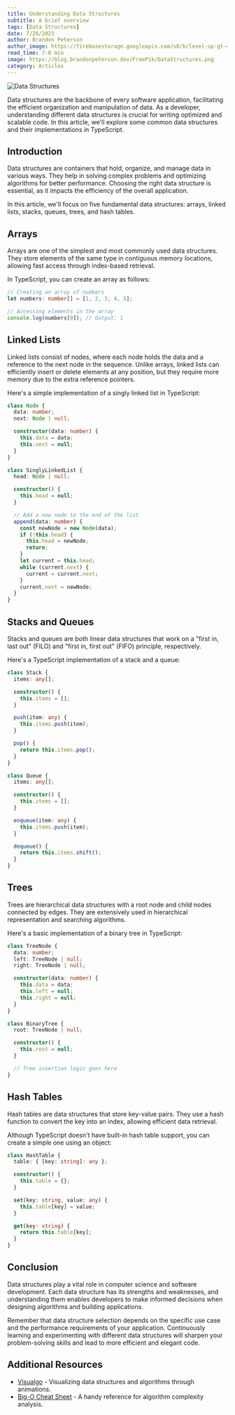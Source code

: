 ```yaml
---
title: Understanding Data Structures
subtitle: A brief overview
tags: [Data Structures]
date: 7/26/2023
author: Brandon Peterson
author_image: https://firebasestorage.googleapis.com/v0/b/level-up-gt-479b6.appspot.com/o/Brandon.webp?alt=media&token=f7cd367f-40c0-4237-87f2-b8ec11dcf411
read_time: 7-8 min
image: https://blog.brandonpeterson.dev/FreePik/DataStructures.png
category: Articles
---
```


![Data Structures](https://blog.brandonpeterson.dev/FreePik/DataStructures.png)

Data structures are the backbone of every software application, facilitating the efficient organization and manipulation of data. As a developer, understanding different data structures is crucial for writing optimized and scalable code. In this article, we'll explore some common data structures and their implementations in TypeScript.

## Introduction

Data structures are containers that hold, organize, and manage data in various ways. They help in solving complex problems and optimizing algorithms for better performance. Choosing the right data structure is essential, as it impacts the efficiency of the overall application.

In this article, we'll focus on five fundamental data structures: arrays, linked lists, stacks, queues, trees, and hash tables.

## Arrays

Arrays are one of the simplest and most commonly used data structures. They store elements of the same type in contiguous memory locations, allowing fast access through index-based retrieval.

In TypeScript, you can create an array as follows:

```typescript
// Creating an array of numbers
let numbers: number[] = [1, 2, 3, 4, 5];

// Accessing elements in the array
console.log(numbers[0]); // Output: 1
```

## Linked Lists

Linked lists consist of nodes, where each node holds the data and a reference to the next node in the sequence. Unlike arrays, linked lists can efficiently insert or delete elements at any position, but they require more memory due to the extra reference pointers.

Here's a simple implementation of a singly linked list in TypeScript:

```typescript
class Node {
  data: number;
  next: Node | null;

  constructor(data: number) {
    this.data = data;
    this.next = null;
  }
}

class SinglyLinkedList {
  head: Node | null;

  constructor() {
    this.head = null;
  }

  // Add a new node to the end of the list
  append(data: number) {
    const newNode = new Node(data);
    if (!this.head) {
      this.head = newNode;
      return;
    }
    let current = this.head;
    while (current.next) {
      current = current.next;
    }
    current.next = newNode;
  }
}
```

## Stacks and Queues

Stacks and queues are both linear data structures that work on a "first in, last out" (FILO) and "first in, first out" (FIFO) principle, respectively.

Here's a TypeScript implementation of a stack and a queue:

```typescript
class Stack {
  items: any[];

  constructor() {
    this.items = [];
  }

  push(item: any) {
    this.items.push(item);
  }

  pop() {
    return this.items.pop();
  }
}

class Queue {
  items: any[];

  constructor() {
    this.items = [];
  }

  enqueue(item: any) {
    this.items.push(item);
  }

  dequeue() {
    return this.items.shift();
  }
}
```

## Trees

Trees are hierarchical data structures with a root node and child nodes connected by edges. They are extensively used in hierarchical representation and searching algorithms.

Here's a basic implementation of a binary tree in TypeScript:

```typescript
class TreeNode {
  data: number;
  left: TreeNode | null;
  right: TreeNode | null;

  constructor(data: number) {
    this.data = data;
    this.left = null;
    this.right = null;
  }
}

class BinaryTree {
  root: TreeNode | null;

  constructor() {
    this.root = null;
  }

  // Tree insertion logic goes here
}
```

## Hash Tables

Hash tables are data structures that store key-value pairs. They use a hash function to convert the key into an index, allowing efficient data retrieval.

Although TypeScript doesn't have built-in hash table support, you can create a simple one using an object:

```typescript
class HashTable {
  table: { [key: string]: any };

  constructor() {
    this.table = {};
  }

  set(key: string, value: any) {
    this.table[key] = value;
  }

  get(key: string) {
    return this.table[key];
  }
}
```

## Conclusion

Data structures play a vital role in computer science and software development. Each data structure has its strengths and weaknesses, and understanding them enables developers to make informed decisions when designing algorithms and building applications.

Remember that data structure selection depends on the specific use case and the performance requirements of your application. Continuously learning and experimenting with different data structures will sharpen your problem-solving skills and lead to more efficient and elegant code.

## Additional Resources

- [Visualgo](https://visualgo.net/en) - Visualizing data structures and algorithms through animations.
- [Big-O Cheat Sheet](https://www.bigocheatsheet.com/) - A handy reference for algorithm complexity analysis.
